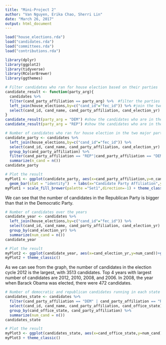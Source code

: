 ```yaml
---
title: "Mini-Project 2"
author: "Van Nguyen, Erika Chao, Sherri Lin"
date: "March 26, 2017"
output: html_document
---
```



```r
load("house_elections.rda")
load("candidates.rda")
load("committees.rda")
load("contributions.rda")
```

```r
library(dplyr)
library(ggplot2)
library(tidyverse)
library(RColorBrewer)
library(ggthemes)
```

```r
# Filter candidates who ran for house election based on their parties
candidate_result <- function(party_arg){
  candidates %>% 
  filter(cand_party_affiliation == party_arg) %>%  #filter the parties
  left_join(house_elections,by=c("cand_id"="fec_id")) %>% #join the two tables by candidates' id
  select(cand_id, cand_name, cand_party_affiliation, cand_election_yr) 
}
candidate_result(party_arg = "DEM") #show the candidates who are in the deomocratic party
candidate_result(party_arg = "REP") #show the candidates who are in the republic party
```

```r
# Number of candidates who ran for house election in the two major parties
candidate_party <- candidates %>%
  left_join(house_elections,by=c("cand_id"="fec_id")) %>%
  select(cand_id, cand_name, cand_party_affiliation, cand_election_yr) %>%
  group_by(cand_party_affiliation) %>% 
  filter(cand_party_affiliation == "REP"|cand_party_affiliation == "DEM") %>%
  summarize(n_cand = n()) 
candidate_party

# Plot the result
myPlot1 <- ggplot(candidate_party, aes(x=cand_party_affiliation,y=n_cand, fill=cand_party_affiliation))+
  geom_bar(stat = "identity")  + labs(x="Candidate Party Affiliation",y="Number of Candidates") 
myPlot1 + scale_fill_brewer(palette ="Set1",direction=-1) + theme_classic()+ theme(legend.title=element_blank())
```
We can see that the number of candidates in the Republican Party is bigger than that in the Democratic Party. 

```r
# Number of candidates over the years
candidate_year <- candidates %>%
  left_join(house_elections,by=c("cand_id"="fec_id")) %>%
  select(cand_id, cand_name, cand_party_affiliation, cand_election_yr) %>%
  group_by(cand_election_yr) %>% 
  summarize(num_cand = n())
candidate_year

# Plot the result
myPlot2 <- ggplot(candidate_year, aes(x=cand_election_yr,y=num_cand))+geom_bar(stat = "identity")
myPlot2 + theme_classic()
```

As we can see from the graph, the number of candidates in the election cycle 2012 is the largest, with 3513 candidates. Top 4 years with largest number of candidates are 2012, 2010, 2008, and 2006. In 2008, the year when Barack Obama was elected, there were 472 candidates. 

```r
# Number of democratic and republican candidates running in each state
candidates_state <- candidates %>%
  filter(cand_party_affiliation == "DEM" | cand_party_affiliation == "REP") %>%
  select(cand_id, cand_name, cand_party_affiliation, cand_office_state) %>%
  group_by(cand_office_state, cand_party_affiliation) %>% 
  summarize(num_cand = n())
candidates_state

# Plot the result
myPlot3 <- ggplot(candidates_state, aes(x=cand_office_state,y=num_cand))+geom_bar(stat = "identity")
myPlot3 + theme_classic()
```


